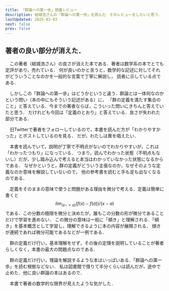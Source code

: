 ```yaml
---
title: 「群論への第一歩」読書レビュー
description: 結城浩さんの「群論への第一歩」を読んだ．そのレビューをしたいと思う．
lastUpdated: 2025-03-03
next: false
prev: false
---
```



<LinkPreview id="https://www.hyuki.com/group/" />

## 著者の良い部分が消えた．
　この著者（結城浩さん）の良さが消えた本である．著者は数学系の本でとても定評があり，売れている．
何が良いのかと言うと，数学的な記述に対してそれがどういうことなのかを一般的な言葉で丁寧に解説し，
読者に示している点である．

　しかしこの「群論への第一歩」はどうかというと違う．群論とは一体何なのかという問い（本の中にもそういう記述がある）に，
「群の定義を満たす集合のこと」と答えている．今までの著者ならば，こういった問いにきちんと答えていたと思う．
だけれども今回は「定義のとおり」と答えている．良さが失われた部分である．

　旧Twitterで著者をフォローしているので，本書を読んだ方が「わかりやすかった」とポストしているのを見る．
だが，わたしは異を唱えたい．

　本書を読んでいて，説明が丁寧で不明点がないのでわかりやすいが，これは「わかったつもり」になっている．
つまり，読んでわかった状態（不明点もないし）だが，少し踏み込んで考えると本当はわかっていなかった状態になるからである．
なぜかというと，群の定義がどういう主張なのか，なぜそのような定義なのか意味を解説していないので，
他の参考書を読むと手も足も出なくなるのである．

　定義をそのままの意味で使うと問題がある理由を微分で考える．定義は簡単に書くと
$$
lim_(x -> a)(f(x) - f(a))/(x - a)
$$
である．この分数の極限を微分と決めたが，誰もこの分数の形が微分であることだけで学習を進めない．
この微分の意味は一般に「傾き」と理解される．「傾き」を基本概念として学習し，理解できるように本の内容が展開される．
傾きが連続であれば微分可能であるなどが一例である．

　群の定義だけ行い，基本理解をせず，その後の定理を説明していることが著者らしくなく，本書の最大の問題点なのである．

　群の定義だけ行い，理論を解説するような本はいっぱいある．「群論への第一歩」を読む根拠などない．
私は図書館で借りて半分くらいは読んだが，途中で止めた．他に良い群論の本はあるので．

　本書で著者の数学的な限界が見えたような気がした．